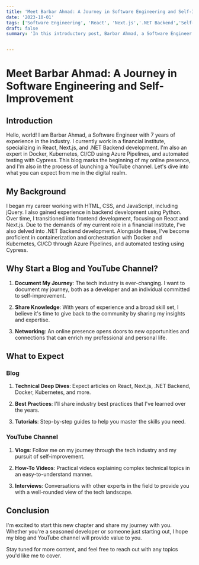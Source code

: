 ```yaml
---
title: 'Meet Barbar Ahmad: A Journey in Software Engineering and Self-Improvement'
date: '2023-10-01'
tags: ['Software Engineering', 'React', 'Next.js','.NET Backend','Self-Improvement']
draft: false
summary: 'In this introductory post, Barbar Ahmad, a Software Engineer with 7 years of experience, announces his foray into the digital realm with a blog and upcoming YouTube channel. Specializing in React, Next.js, and .NET Backend, Barbar aims to document his journey in tech and self-improvement. The blog will feature technical deep dives, best practices, and tutorials, while the YouTube channel will offer vlogs,how-to videos, and interviews.'


---
```


# Meet Barbar Ahmad: A Journey in Software Engineering and Self-Improvement

## Introduction

Hello, world! I am Barbar Ahmad, a Software Engineer with 7 years of experience in the industry. I currently work in a financial institute, specializing in React, Next.js, and .NET Backend development. I'm also an expert in Docker, Kubernetes, CI/CD using Azure Pipelines, and automated testing with Cypress. This blog marks the beginning of my online presence, and I'm also in the process of launching a YouTube channel. Let's dive into what you can expect from me in the digital realm.

## My Background

I began my career working with HTML, CSS, and JavaScript, including jQuery. I also gained experience in backend development using Python. Over time, I transitioned into frontend development, focusing on React and Next.js. Due to the demands of my current role in a financial institute, I've also delved into .NET Backend development. Alongside these, I've become proficient in containerization and orchestration with Docker and Kubernetes, CI/CD through Azure Pipelines, and automated testing using Cypress.

## Why Start a Blog and YouTube Channel?

1. **Document My Journey**: The tech industry is ever-changing. I want to document my journey, both as a developer and an individual committed to self-improvement.
  
2. **Share Knowledge**: With years of experience and a broad skill set, I believe it's time to give back to the community by sharing my insights and expertise.

3. **Networking**: An online presence opens doors to new opportunities and connections that can enrich my professional and personal life.

## What to Expect

### Blog

1. **Technical Deep Dives**: Expect articles on React, Next.js, .NET Backend, Docker, Kubernetes, and more.
  
2. **Best Practices**: I'll share industry best practices that I've learned over the years.

3. **Tutorials**: Step-by-step guides to help you master the skills you need.

### YouTube Channel

1. **Vlogs**: Follow me on my journey through the tech industry and my pursuit of self-improvement.
  
2. **How-To Videos**: Practical videos explaining complex technical topics in an easy-to-understand manner.

3. **Interviews**: Conversations with other experts in the field to provide you with a well-rounded view of the tech landscape.

## Conclusion

I'm excited to start this new chapter and share my journey with you. Whether you're a seasoned developer or someone just starting out, I hope my blog and YouTube channel will provide value to you.

Stay tuned for more content, and feel free to reach out with any topics you'd like me to cover.

